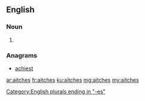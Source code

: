 ==English==

===Noun===
{{head|en|plural}}

# {{plural of|aitch|lang=en|nocat=1}}

===Anagrams===
* [[achiest#English|achiest]]

[[Category:English plurals ending in "-es"]]

[[ar:aitches]]
[[fr:aitches]]
[[ku:aitches]]
[[mg:aitches]]
[[my:aitches]]